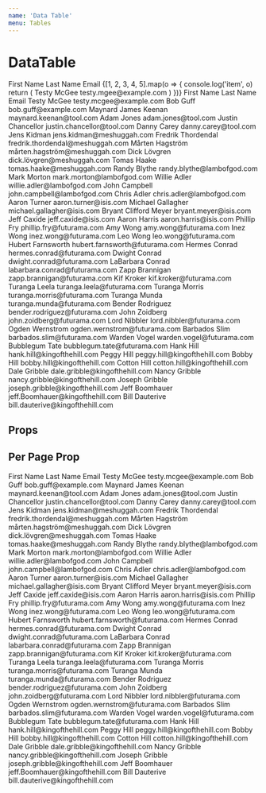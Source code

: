 ```yaml
---
name: 'Data Table'
menu: Tables
---
```




# DataTable

<Playground>
  <DataTable>
    <TableHead>
      <TableCell>First Name</TableCell>
      <TableCell>Last Name</TableCell>
      <TableCell>Email</TableCell>
    </TableHead>
    {[1, 2, 3, 4, 5].map(o => {
      console.log('item', o)
      return (
        <TableRow key="example">
          <TableCell>Testy</TableCell>
          <TableCell>McGee</TableCell>
          <TableCell>testy.mgee@example.com</TableCell>
        </TableRow>
      )
    })}
  </DataTable>
  <DataTable>
    <TableHead>
      <TableCell>First Name</TableCell>
      <TableCell>Last Name</TableCell>
      <TableCell>Email</TableCell>
    </TableHead>
    <TableRow>
      <TableCell>Testy</TableCell>
      <TableCell>McGee</TableCell>
      <TableCell>testy.mcgee@example.com</TableCell>
    </TableRow>
    <TableRow>
      <TableCell>Bob</TableCell>
      <TableCell>Guff</TableCell>
      <TableCell>bob.guff@example.com</TableCell>
    </TableRow>
    <TableRow>
      <TableCell>Maynard James</TableCell>
      <TableCell>Keenan</TableCell>
      <TableCell>maynard.keenan@tool.com</TableCell>
    </TableRow>
    <TableRow>
      <TableCell>Adam</TableCell>
      <TableCell>Jones</TableCell>
      <TableCell>adam.jones@tool.com</TableCell>
    </TableRow>
    <TableRow>
      <TableCell>Justin</TableCell>
      <TableCell>Chancellor</TableCell>
      <TableCell>justin.chancellor@tool.com</TableCell>
    </TableRow>
    <TableRow>
      <TableCell>Danny</TableCell>
      <TableCell>Carey</TableCell>
      <TableCell>danny.carey@tool.com</TableCell>
    </TableRow>
    <TableRow>
      <TableCell>Jens</TableCell>
      <TableCell>Kidman</TableCell>
      <TableCell>jens.kidman@meshuggah.com</TableCell>
    </TableRow>
    <TableRow>
      <TableCell>Fredrik</TableCell>
      <TableCell>Thordendal</TableCell>
      <TableCell>fredrik.thordendal@meshuggah.com</TableCell>
    </TableRow>
    <TableRow>
      <TableCell>Mårten</TableCell>
      <TableCell>Hagström</TableCell>
      <TableCell>mårten.hagström@meshuggah.com</TableCell>
    </TableRow>
    <TableRow>
      <TableCell>Dick</TableCell>
      <TableCell>Lövgren</TableCell>
      <TableCell>dick.lövgren@meshuggah.com</TableCell>
    </TableRow>
    <TableRow>
      <TableCell>Tomas</TableCell>
      <TableCell>Haake</TableCell>
      <TableCell>tomas.haake@meshuggah.com</TableCell>
    </TableRow>
    <TableRow>
      <TableCell>Randy</TableCell>
      <TableCell>Blythe</TableCell>
      <TableCell>randy.blythe@lambofgod.com</TableCell>
    </TableRow>
    <TableRow>
      <TableCell>Mark</TableCell>
      <TableCell>Morton</TableCell>
      <TableCell>mark.morton@lambofgod.com</TableCell>
    </TableRow>
    <TableRow>
      <TableCell>Willie</TableCell>
      <TableCell>Adler</TableCell>
      <TableCell>willie.adler@lambofgod.com</TableCell>
    </TableRow>
    <TableRow>
      <TableCell>John</TableCell>
      <TableCell>Campbell</TableCell>
      <TableCell>john.campbell@lambofgod.com</TableCell>
    </TableRow>
    <TableRow>
      <TableCell>Chris</TableCell>
      <TableCell>Adler</TableCell>
      <TableCell>chris.adler@lambofgod.com</TableCell>
    </TableRow>
    <TableRow>
      <TableCell>Aaron</TableCell>
      <TableCell>Turner</TableCell>
      <TableCell>aaron.turner@isis.com</TableCell>
    </TableRow>
    <TableRow>
      <TableCell>Michael</TableCell>
      <TableCell>Gallagher</TableCell>
      <TableCell>michael.gallagher@isis.com</TableCell>
    </TableRow>
    <TableRow>
      <TableCell>Bryant Clifford</TableCell>
      <TableCell>Meyer</TableCell>
      <TableCell>bryant.meyer@isis.com</TableCell>
    </TableRow>
    <TableRow>
      <TableCell>Jeff</TableCell>
      <TableCell>Caxide</TableCell>
      <TableCell>jeff.caxide@isis.com</TableCell>
    </TableRow>
    <TableRow>
      <TableCell>Aaron</TableCell>
      <TableCell>Harris</TableCell>
      <TableCell>aaron.harris@isis.com</TableCell>
    </TableRow>
    <TableRow>
      <TableCell>Phillip</TableCell>
      <TableCell>Fry</TableCell>
      <TableCell>phillip.fry@futurama.com</TableCell>
    </TableRow>
    <TableRow>
      <TableCell>Amy</TableCell>
      <TableCell>Wong</TableCell>
      <TableCell>amy.wong@futurama.com</TableCell>
    </TableRow>
    <TableRow>
      <TableCell>Inez</TableCell>
      <TableCell>Wong</TableCell>
      <TableCell>inez.wong@futurama.com</TableCell>
    </TableRow>
    <TableRow>
      <TableCell>Leo</TableCell>
      <TableCell>Wong</TableCell>
      <TableCell>leo.wong@futurama.com</TableCell>
    </TableRow>
    <TableRow>
      <TableCell>Hubert</TableCell>
      <TableCell>Farnsworth</TableCell>
      <TableCell>hubert.farnsworth@futurama.com</TableCell>
    </TableRow>
    <TableRow>
      <TableCell>Hermes</TableCell>
      <TableCell>Conrad</TableCell>
      <TableCell>hermes.conrad@futurama.com</TableCell>
    </TableRow>
    <TableRow>
      <TableCell>Dwight</TableCell>
      <TableCell>Conrad</TableCell>
      <TableCell>dwight.conrad@futurama.com</TableCell>
    </TableRow>
    <TableRow>
      <TableCell>LaBarbara</TableCell>
      <TableCell>Conrad</TableCell>
      <TableCell>labarbara.conrad@futurama.com</TableCell>
    </TableRow>
    <TableRow>
      <TableCell>Zapp</TableCell>
      <TableCell>Brannigan</TableCell>
      <TableCell>zapp.brannigan@futurama.com</TableCell>
    </TableRow>
    <TableRow>
      <TableCell>Kif</TableCell>
      <TableCell>Kroker</TableCell>
      <TableCell>kif.kroker@futurama.com</TableCell>
    </TableRow>
    <TableRow>
      <TableCell>Turanga</TableCell>
      <TableCell>Leela</TableCell>
      <TableCell>turanga.leela@futurama.com</TableCell>
    </TableRow>
    <TableRow>
      <TableCell>Turanga</TableCell>
      <TableCell>Morris</TableCell>
      <TableCell>turanga.morris@futurama.com</TableCell>
    </TableRow>
    <TableRow>
      <TableCell>Turanga</TableCell>
      <TableCell>Munda</TableCell>
      <TableCell>turanga.munda@futurama.com</TableCell>
    </TableRow>
    <TableRow>
      <TableCell>Bender</TableCell>
      <TableCell>Rodriguez</TableCell>
      <TableCell>bender.rodriguez@futurama.com</TableCell>
    </TableRow>
    <TableRow>
      <TableCell>John</TableCell>
      <TableCell>Zoidberg</TableCell>
      <TableCell>john.zoidberg@futurama.com</TableCell>
    </TableRow>
    <TableRow>
      <TableCell>Lord</TableCell>
      <TableCell>Nibbler</TableCell>
      <TableCell>lord.nibbler@futurama.com</TableCell>
    </TableRow>
    <TableRow>
      <TableCell>Ogden</TableCell>
      <TableCell>Wernstrom</TableCell>
      <TableCell>ogden.wernstrom@futurama.com</TableCell>
    </TableRow>
    <TableRow>
      <TableCell>Barbados</TableCell>
      <TableCell>Slim</TableCell>
      <TableCell>barbados.slim@futurama.com</TableCell>
    </TableRow>
    <TableRow>
      <TableCell>Warden</TableCell>
      <TableCell>Vogel</TableCell>
      <TableCell>warden.vogel@futurama.com</TableCell>
    </TableRow>
    <TableRow>
      <TableCell>Bubblegum</TableCell>
      <TableCell>Tate</TableCell>
      <TableCell>bubblegum.tate@futurama.com</TableCell>
    </TableRow>
    <TableRow>
      <TableCell>Hank</TableCell>
      <TableCell>Hill</TableCell>
      <TableCell>hank.hill@kingofthehill.com</TableCell>
    </TableRow>
    <TableRow>
      <TableCell>Peggy</TableCell>
      <TableCell>Hill</TableCell>
      <TableCell>peggy.hill@kingofthehill.com</TableCell>
    </TableRow>
    <TableRow>
      <TableCell>Bobby</TableCell>
      <TableCell>Hill</TableCell>
      <TableCell>bobby.hill@kingofthehill.com</TableCell>
    </TableRow>
    <TableRow>
      <TableCell>Cotton</TableCell>
      <TableCell>Hill</TableCell>
      <TableCell>cotton.hill@kingofthehill.com</TableCell>
    </TableRow>
    <TableRow>
      <TableCell>Dale</TableCell>
      <TableCell>Gribble</TableCell>
      <TableCell>dale.gribble@kingofthehill.com</TableCell>
    </TableRow>
    <TableRow>
      <TableCell>Nancy</TableCell>
      <TableCell>Gribble</TableCell>
      <TableCell>nancy.gribble@kingofthehill.com</TableCell>
    </TableRow>
    <TableRow>
      <TableCell>Joseph</TableCell>
      <TableCell>Gribble</TableCell>
      <TableCell>joseph.gribble@kingofthehill.com</TableCell>
    </TableRow>
    <TableRow>
      <TableCell>Jeff</TableCell>
      <TableCell>Boomhauer</TableCell>
      <TableCell>jeff.Boomhauer@kingofthehill.com</TableCell>
    </TableRow>
    <TableRow>
      <TableCell>Bill</TableCell>
      <TableCell>Dauterive</TableCell>
      <TableCell>bill.dauterive@kingofthehill.com</TableCell>
    </TableRow>
  </DataTable>
</Playground>

## Props

<Props of={DataTable} />

## Per Page Prop

<Playground>
  <DataTable perPage={25}>
    <TableHead>
      <TableCell>First Name</TableCell>
      <TableCell>Last Name</TableCell>
      <TableCell>Email</TableCell>
    </TableHead>
    <TableRow>
      <TableCell>Testy</TableCell>
      <TableCell>McGee</TableCell>
      <TableCell>testy.mcgee@example.com</TableCell>
    </TableRow>
    <TableRow>
      <TableCell>Bob</TableCell>
      <TableCell>Guff</TableCell>
      <TableCell>bob.guff@example.com</TableCell>
    </TableRow>
    <TableRow>
      <TableCell>Maynard James</TableCell>
      <TableCell>Keenan</TableCell>
      <TableCell>maynard.keenan@tool.com</TableCell>
    </TableRow>
    <TableRow>
      <TableCell>Adam</TableCell>
      <TableCell>Jones</TableCell>
      <TableCell>adam.jones@tool.com</TableCell>
    </TableRow>
    <TableRow>
      <TableCell>Justin</TableCell>
      <TableCell>Chancellor</TableCell>
      <TableCell>justin.chancellor@tool.com</TableCell>
    </TableRow>
    <TableRow>
      <TableCell>Danny</TableCell>
      <TableCell>Carey</TableCell>
      <TableCell>danny.carey@tool.com</TableCell>
    </TableRow>
    <TableRow>
      <TableCell>Jens</TableCell>
      <TableCell>Kidman</TableCell>
      <TableCell>jens.kidman@meshuggah.com</TableCell>
    </TableRow>
    <TableRow>
      <TableCell>Fredrik</TableCell>
      <TableCell>Thordendal</TableCell>
      <TableCell>fredrik.thordendal@meshuggah.com</TableCell>
    </TableRow>
    <TableRow>
      <TableCell>Mårten</TableCell>
      <TableCell>Hagström</TableCell>
      <TableCell>mårten.hagström@meshuggah.com</TableCell>
    </TableRow>
    <TableRow>
      <TableCell>Dick</TableCell>
      <TableCell>Lövgren</TableCell>
      <TableCell>dick.lövgren@meshuggah.com</TableCell>
    </TableRow>
    <TableRow>
      <TableCell>Tomas</TableCell>
      <TableCell>Haake</TableCell>
      <TableCell>tomas.haake@meshuggah.com</TableCell>
    </TableRow>
    <TableRow>
      <TableCell>Randy</TableCell>
      <TableCell>Blythe</TableCell>
      <TableCell>randy.blythe@lambofgod.com</TableCell>
    </TableRow>
    <TableRow>
      <TableCell>Mark</TableCell>
      <TableCell>Morton</TableCell>
      <TableCell>mark.morton@lambofgod.com</TableCell>
    </TableRow>
    <TableRow>
      <TableCell>Willie</TableCell>
      <TableCell>Adler</TableCell>
      <TableCell>willie.adler@lambofgod.com</TableCell>
    </TableRow>
    <TableRow>
      <TableCell>John</TableCell>
      <TableCell>Campbell</TableCell>
      <TableCell>john.campbell@lambofgod.com</TableCell>
    </TableRow>
    <TableRow>
      <TableCell>Chris</TableCell>
      <TableCell>Adler</TableCell>
      <TableCell>chris.adler@lambofgod.com</TableCell>
    </TableRow>
    <TableRow>
      <TableCell>Aaron</TableCell>
      <TableCell>Turner</TableCell>
      <TableCell>aaron.turner@isis.com</TableCell>
    </TableRow>
    <TableRow>
      <TableCell>Michael</TableCell>
      <TableCell>Gallagher</TableCell>
      <TableCell>michael.gallagher@isis.com</TableCell>
    </TableRow>
    <TableRow>
      <TableCell>Bryant Clifford</TableCell>
      <TableCell>Meyer</TableCell>
      <TableCell>bryant.meyer@isis.com</TableCell>
    </TableRow>
    <TableRow>
      <TableCell>Jeff</TableCell>
      <TableCell>Caxide</TableCell>
      <TableCell>jeff.caxide@isis.com</TableCell>
    </TableRow>
    <TableRow>
      <TableCell>Aaron</TableCell>
      <TableCell>Harris</TableCell>
      <TableCell>aaron.harris@isis.com</TableCell>
    </TableRow>
    <TableRow>
      <TableCell>Phillip</TableCell>
      <TableCell>Fry</TableCell>
      <TableCell>phillip.fry@futurama.com</TableCell>
    </TableRow>
    <TableRow>
      <TableCell>Amy</TableCell>
      <TableCell>Wong</TableCell>
      <TableCell>amy.wong@futurama.com</TableCell>
    </TableRow>
    <TableRow>
      <TableCell>Inez</TableCell>
      <TableCell>Wong</TableCell>
      <TableCell>inez.wong@futurama.com</TableCell>
    </TableRow>
    <TableRow>
      <TableCell>Leo</TableCell>
      <TableCell>Wong</TableCell>
      <TableCell>leo.wong@futurama.com</TableCell>
    </TableRow>
    <TableRow>
      <TableCell>Hubert</TableCell>
      <TableCell>Farnsworth</TableCell>
      <TableCell>hubert.farnsworth@futurama.com</TableCell>
    </TableRow>
    <TableRow>
      <TableCell>Hermes</TableCell>
      <TableCell>Conrad</TableCell>
      <TableCell>hermes.conrad@futurama.com</TableCell>
    </TableRow>
    <TableRow>
      <TableCell>Dwight</TableCell>
      <TableCell>Conrad</TableCell>
      <TableCell>dwight.conrad@futurama.com</TableCell>
    </TableRow>
    <TableRow>
      <TableCell>LaBarbara</TableCell>
      <TableCell>Conrad</TableCell>
      <TableCell>labarbara.conrad@futurama.com</TableCell>
    </TableRow>
    <TableRow>
      <TableCell>Zapp</TableCell>
      <TableCell>Brannigan</TableCell>
      <TableCell>zapp.brannigan@futurama.com</TableCell>
    </TableRow>
    <TableRow>
      <TableCell>Kif</TableCell>
      <TableCell>Kroker</TableCell>
      <TableCell>kif.kroker@futurama.com</TableCell>
    </TableRow>
    <TableRow>
      <TableCell>Turanga</TableCell>
      <TableCell>Leela</TableCell>
      <TableCell>turanga.leela@futurama.com</TableCell>
    </TableRow>
    <TableRow>
      <TableCell>Turanga</TableCell>
      <TableCell>Morris</TableCell>
      <TableCell>turanga.morris@futurama.com</TableCell>
    </TableRow>
    <TableRow>
      <TableCell>Turanga</TableCell>
      <TableCell>Munda</TableCell>
      <TableCell>turanga.munda@futurama.com</TableCell>
    </TableRow>
    <TableRow>
      <TableCell>Bender</TableCell>
      <TableCell>Rodriguez</TableCell>
      <TableCell>bender.rodriguez@futurama.com</TableCell>
    </TableRow>
    <TableRow>
      <TableCell>John</TableCell>
      <TableCell>Zoidberg</TableCell>
      <TableCell>john.zoidberg@futurama.com</TableCell>
    </TableRow>
    <TableRow>
      <TableCell>Lord</TableCell>
      <TableCell>Nibbler</TableCell>
      <TableCell>lord.nibbler@futurama.com</TableCell>
    </TableRow>
    <TableRow>
      <TableCell>Ogden</TableCell>
      <TableCell>Wernstrom</TableCell>
      <TableCell>ogden.wernstrom@futurama.com</TableCell>
    </TableRow>
    <TableRow>
      <TableCell>Barbados</TableCell>
      <TableCell>Slim</TableCell>
      <TableCell>barbados.slim@futurama.com</TableCell>
    </TableRow>
    <TableRow>
      <TableCell>Warden</TableCell>
      <TableCell>Vogel</TableCell>
      <TableCell>warden.vogel@futurama.com</TableCell>
    </TableRow>
    <TableRow>
      <TableCell>Bubblegum</TableCell>
      <TableCell>Tate</TableCell>
      <TableCell>bubblegum.tate@futurama.com</TableCell>
    </TableRow>
    <TableRow>
      <TableCell>Hank</TableCell>
      <TableCell>Hill</TableCell>
      <TableCell>hank.hill@kingofthehill.com</TableCell>
    </TableRow>
    <TableRow>
      <TableCell>Peggy</TableCell>
      <TableCell>Hill</TableCell>
      <TableCell>peggy.hill@kingofthehill.com</TableCell>
    </TableRow>
    <TableRow>
      <TableCell>Bobby</TableCell>
      <TableCell>Hill</TableCell>
      <TableCell>bobby.hill@kingofthehill.com</TableCell>
    </TableRow>
    <TableRow>
      <TableCell>Cotton</TableCell>
      <TableCell>Hill</TableCell>
      <TableCell>cotton.hill@kingofthehill.com</TableCell>
    </TableRow>
    <TableRow>
      <TableCell>Dale</TableCell>
      <TableCell>Gribble</TableCell>
      <TableCell>dale.gribble@kingofthehill.com</TableCell>
    </TableRow>
    <TableRow>
      <TableCell>Nancy</TableCell>
      <TableCell>Gribble</TableCell>
      <TableCell>nancy.gribble@kingofthehill.com</TableCell>
    </TableRow>
    <TableRow>
      <TableCell>Joseph</TableCell>
      <TableCell>Gribble</TableCell>
      <TableCell>joseph.gribble@kingofthehill.com</TableCell>
    </TableRow>
    <TableRow>
      <TableCell>Jeff</TableCell>
      <TableCell>Boomhauer</TableCell>
      <TableCell>jeff.Boomhauer@kingofthehill.com</TableCell>
    </TableRow>
    <TableRow>
      <TableCell>Bill</TableCell>
      <TableCell>Dauterive</TableCell>
      <TableCell>bill.dauterive@kingofthehill.com</TableCell>
    </TableRow>
  </DataTable>
</Playground>
